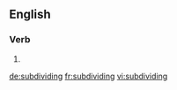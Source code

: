 ==English==

===Verb===
{{head|en|present participle}}

# {{present participle of|subdivide|lang=en|nocat=1}}

[[de:subdividing]]
[[fr:subdividing]]
[[vi:subdividing]]
